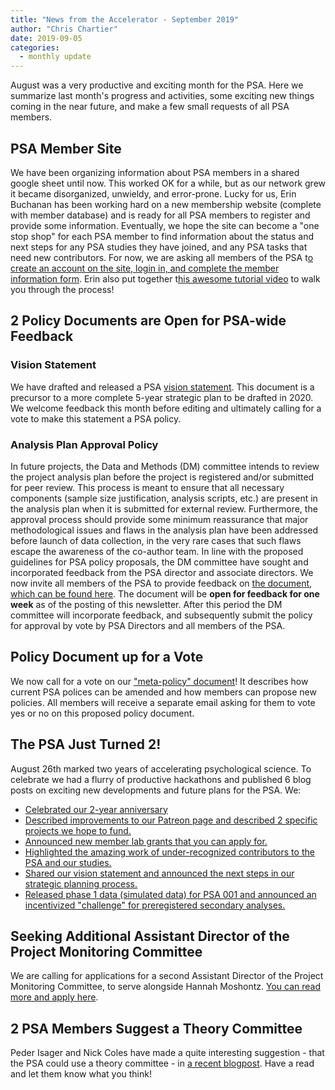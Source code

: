 ```yaml
---
title: "News from the Accelerator - September 2019"
author: "Chris Chartier"
date: 2019-09-05
categories:
  - monthly update
---
```


August was a very productive and exciting month for the PSA. Here we
summarize last month\'s progress and activities, some exciting new
things coming in the near future, and make a few small requests of all
PSA members.

## PSA Member Site

We have been organizing information about PSA members in a shared google
sheet until now. This worked OK for a while, but as our network grew it
became disorganized, unwieldy, and error-prone. Lucky for us, Erin
Buchanan has been working hard on a new membership website (complete
with member database) and is ready for all PSA members to register and
provide some information. Eventually, we hope the site can become a
\"one stop shop\" for each PSA member to find information about the
status and next steps for any PSA studies they have joined, and any PSA
tasks that need new contributors. For now, we are asking all members of
the PSA t[o create an account on the site, login in, and complete the
member information
form](https://member.psysciacc.org/login.php){target="_blank"}. Erin
also put together t[his awesome tutorial
video](https://www.youtube.com/watch?v=YZvD5Wi-KnI&feature=youtu.be){target="_blank"}
to walk you through the process!

## 2 Policy Documents are Open for PSA-wide Feedback

### Vision Statement

We have drafted and released a PSA [vision
statement](https://docs.google.com/document/d/1FiPxP9d2It6ULd87JiYd90UlzHCTeqLAH4GPZdA6Rk0/edit){target="_blank"}.
This document is a precursor to a more complete 5-year strategic plan to
be drafted in 2020. We welcome feedback this month before editing and
ultimately calling for a vote to make this statement a PSA policy.

### Analysis Plan Approval Policy

In future projects, the Data and Methods (DM) committee intends to
review the project analysis plan before the project is registered and/or
submitted for peer review. This process is meant to ensure that all
necessary components (sample size justification, analysis scripts, etc.)
are present in the analysis plan when it is submitted for external
review. Furthermore, the approval process should provide some minimum
reassurance that major methodological issues and flaws in the analysis
plan have been addressed before launch of data collection, in the very
rare cases that such flaws escape the awareness of the co-author team.
In line with the proposed guidelines for PSA policy proposals, the DM
committee have sought and incorporated feedback from the PSA director
and associate directors. We now invite all members of the PSA to provide
feedback on [the document, which can be found
here](https://docs.google.com/document/d/1DtoIMZoi3-a4nmgvQbV0LsbEH2xNMgRNnS94H6Jx3jo/edit?usp=sharing){target="_blank"}.
The document will be **open for feedback for one week** as of the
posting of this newsletter. After this period the DM committee will
incorporate feedback, and subsequently submit the policy for approval by
vote by PSA Directors and all members of the PSA.

## Policy Document up for a Vote

We now call for a vote on our [\"meta-policy\"
document](https://docs.google.com/document/d/14D6GrE4i7FJejq_BUZ9DPC2bQfCb2PztdEB63QldOow/edit){target="_blank"}!
It describes how current PSA polices can be amended and how members can
propose new policies. All members will receive a separate email asking
for them to vote yes or no on this proposed policy document.

## The PSA Just Turned 2!

[August 26th marked two years of accelerating psychological science. To
celebrate we had a flurry of productive hackathons and published 6 blog
posts on exciting new developments and future plans for the PSA. We:
]{style="color:var(--color-text);"}

-   [Celebrated our 2-year
    anniversary](https://psysciacc.org/2019/08/26/highlights-of-the-psas-first-two-years/){target="_blank"}
-   [Described improvements to our Patreon page and described 2 specific
    projects we hope to
    fund.](https://psysciacc.org/2019/08/27/the-psas-patreon-sustainability-drive/){target="_blank"}
-   [Announced new member lab grants that you can apply
    for.](https://psysciacc.org/2019/08/28/announcing-psa-member-lab-grants-for-2019-2020/){target="_blank"}
-   [Highlighted the amazing work of under-recognized contributors to
    the PSA and our
    studies.](https://psysciacc.org/2019/08/29/recognizing-invisible-labor-in-the-psa/){target="_blank"}
-   [Shared our vision statement and announced the next steps in our
    strategic planning
    process.](https://psysciacc.org/2019/08/30/the-psas-draft-vision-document-is-open-for-feedback/){target="_blank"}
-   [Released phase 1 data (simulated data) for PSA 001 and announced an
    incentivized \"challenge\" for preregistered secondary
    analyses.](https://psysciacc.org/2019/09/01/introducing-the-psa001-secondary-analysis-challenge/){target="_blank"}

## Seeking Additional Assistant Director of the Project Monitoring Committee

We are calling for applications for a second Assistant Director of the
Project Monitoring Committee, to serve alongside Hannah Moshontz. [You
can read more and apply
here](https://docs.google.com/forms/d/e/1FAIpQLSepxFdyHS2Wc3DOK_j0dCHouGSSCP5NGAdAiRnxCn1ls16xyw/viewform){target="_blank"}.

## 2 PSA Members Suggest a Theory Committee

Peder Isager and Nick Coles have made a quite interesting suggestion -
that the PSA could use a theory committee - in [a recent
blogpost](https://pedermisager.netlify.com/post/psa-theory-committee/){target="_blank"}.
Have a read and let them know what you think!


